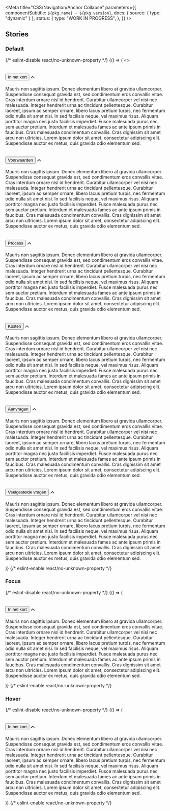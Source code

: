 

<Meta
  title="CSS/Navigation/Anchor Collapse"
  parameters={{
    componentSubtitle: `${pkg.name} - ${pkg.version}`,
    docs: { source: { type: "dynamic" } },
    status: {
      type: "WORK IN PROGRESS",
    },
  }}
/>

<Description markdown={readme} />

## Stories

### Default

<Canvas>
  {/* eslint-disable react/no-unknown-property */}
  <Story name="Default">
    {() => (
      <>
        <section class="denhaag-anchor-collapse" id="in-het-kort">
          <h2 class="denhaag-anchor-collapse__summary">
            <button
              aria-controls="denhaag-anchor-collapse-content-in-het-kort"
              aria-expanded="false"
              class="denhaag-anchor-collapse__toggle"
              id="denhaag-anchor-collapse-label-in-het-kort"
            >
              In het kort
            </button>
            <svg
              aria-hidden="true"
              width="12"
              height="8"
              viewBox="0 0 12 8"
              fill="none"
              xmlns="http://www.w3.org/2000/svg"
            >
              <path
                d="M5.4107 1.07806C5.73614 0.752625 6.26378 0.752625 6.58922 1.07806L11.5892 6.07806C11.9147 6.4035 11.9147 6.93114 11.5892 7.25657C11.2638 7.58201 10.7361 7.58201 10.4107 7.25657L5.99996 2.84583L1.58922 7.25657C1.26378 7.58201 0.736141 7.58201 0.410704 7.25657C0.0852667 6.93114 0.0852667 6.4035 0.410704 6.07806L5.4107 1.07806Z"
                fill="currentColor"
              />
            </svg>
          </h2>
          <div
            aria-labelledby="denhaag-anchor-collapse-label-in-het-kort"
            class="denhaag-anchor-collapse__content"
            id="denhaag-anchor-collapse-content-in-het-kort"
            role="region"
          >
            <p class="utrecht-paragraph">
              Mauris non sagittis ipsum. Donec elementum libero at gravida ullamcorper. Suspendisse consequat gravida
              est, sed condimentum eros convallis vitae. Cras interdum ornare nisl id hendrerit. Curabitur ullamcorper
              vel nisi nec malesuada. Integer hendrerit urna ac tincidunt pellentesque. Curabitur laoreet, ipsum ac
              semper ornare, libero lacus pretium turpis, nec fermentum odio nulla sit amet nisi. In sed facilisis
              neque, vel maximus risus. Aliquam porttitor magna nec justo facilisis imperdiet. Fusce malesuada purus nec
              sem auctor pretium. Interdum et malesuada fames ac ante ipsum primis in faucibus. Cras malesuada
              condimentum convallis. Cras dignissim sit amet arcu non ultricies. Lorem ipsum dolor sit amet, consectetur
              adipiscing elit. Suspendisse auctor ex metus, quis gravida odio elementum sed.
            </p>
          </div>
        </section>
        <section class="denhaag-anchor-collapse" id="voorwaarden">
          <h2 class="denhaag-anchor-collapse__summary">
            <button
              aria-controls="denhaag-anchor-collapse-content-voorwaarden"
              aria-expanded="false"
              class="denhaag-anchor-collapse__toggle"
              id="denhaag-anchor-collapse-label-voorwaarden"
            >
              Voorwaarden
            </button>
            <svg
              aria-hidden="true"
              width="12"
              height="8"
              viewBox="0 0 12 8"
              fill="none"
              xmlns="http://www.w3.org/2000/svg"
            >
              <path
                d="M5.4107 1.07806C5.73614 0.752625 6.26378 0.752625 6.58922 1.07806L11.5892 6.07806C11.9147 6.4035 11.9147 6.93114 11.5892 7.25657C11.2638 7.58201 10.7361 7.58201 10.4107 7.25657L5.99996 2.84583L1.58922 7.25657C1.26378 7.58201 0.736141 7.58201 0.410704 7.25657C0.0852667 6.93114 0.0852667 6.4035 0.410704 6.07806L5.4107 1.07806Z"
                fill="currentColor"
              />
            </svg>
          </h2>
          <div
            aria-labelledby="denhaag-anchor-collapse-label-voorwaarden"
            class="denhaag-anchor-collapse__content"
            id="denhaag-anchor-collapse-content-voorwaarden"
            role="region"
          >
            <p class="utrecht-paragraph">
              Mauris non sagittis ipsum. Donec elementum libero at gravida ullamcorper. Suspendisse consequat gravida
              est, sed condimentum eros convallis vitae. Cras interdum ornare nisl id hendrerit. Curabitur ullamcorper
              vel nisi nec malesuada. Integer hendrerit urna ac tincidunt pellentesque. Curabitur laoreet, ipsum ac
              semper ornare, libero lacus pretium turpis, nec fermentum odio nulla sit amet nisi. In sed facilisis
              neque, vel maximus risus. Aliquam porttitor magna nec justo facilisis imperdiet. Fusce malesuada purus nec
              sem auctor pretium. Interdum et malesuada fames ac ante ipsum primis in faucibus. Cras malesuada
              condimentum convallis. Cras dignissim sit amet arcu non ultricies. Lorem ipsum dolor sit amet, consectetur
              adipiscing elit. Suspendisse auctor ex metus, quis gravida odio elementum sed.
            </p>
          </div>
        </section>
        <section class="denhaag-anchor-collapse" id="process">
          <h2 class="denhaag-anchor-collapse__summary">
            <button
              aria-controls="denhaag-anchor-collapse-content-process"
              aria-expanded="false"
              class="denhaag-anchor-collapse__toggle"
              id="denhaag-anchor-collapse-label-process"
            >
              Process
            </button>
            <svg
              aria-hidden="true"
              width="12"
              height="8"
              viewBox="0 0 12 8"
              fill="none"
              xmlns="http://www.w3.org/2000/svg"
            >
              <path
                d="M5.4107 1.07806C5.73614 0.752625 6.26378 0.752625 6.58922 1.07806L11.5892 6.07806C11.9147 6.4035 11.9147 6.93114 11.5892 7.25657C11.2638 7.58201 10.7361 7.58201 10.4107 7.25657L5.99996 2.84583L1.58922 7.25657C1.26378 7.58201 0.736141 7.58201 0.410704 7.25657C0.0852667 6.93114 0.0852667 6.4035 0.410704 6.07806L5.4107 1.07806Z"
                fill="currentColor"
              />
            </svg>
          </h2>
          <div
            aria-labelledby="denhaag-anchor-collapse-label-process"
            class="denhaag-anchor-collapse__content"
            role="region"
            id="denhaag-anchor-collapse-content-process"
          >
            <p class="utrecht-paragraph">
              Mauris non sagittis ipsum. Donec elementum libero at gravida ullamcorper. Suspendisse consequat gravida
              est, sed condimentum eros convallis vitae. Cras interdum ornare nisl id hendrerit. Curabitur ullamcorper
              vel nisi nec malesuada. Integer hendrerit urna ac tincidunt pellentesque. Curabitur laoreet, ipsum ac
              semper ornare, libero lacus pretium turpis, nec fermentum odio nulla sit amet nisi. In sed facilisis
              neque, vel maximus risus. Aliquam porttitor magna nec justo facilisis imperdiet. Fusce malesuada purus nec
              sem auctor pretium. Interdum et malesuada fames ac ante ipsum primis in faucibus. Cras malesuada
              condimentum convallis. Cras dignissim sit amet arcu non ultricies. Lorem ipsum dolor sit amet, consectetur
              adipiscing elit. Suspendisse auctor ex metus, quis gravida odio elementum sed.
            </p>
          </div>
        </section>
        <section class="denhaag-anchor-collapse" id="kosten">
          <h2 class="denhaag-anchor-collapse__summary">
            <button
              aria-controls="denhaag-anchor-collapse-content-kosten"
              aria-expanded="false"
              class="denhaag-anchor-collapse__toggle"
              id="denhaag-anchor-collapse-label-kosten"
            >
              Kosten
            </button>
            <svg
              aria-hidden="true"
              width="12"
              height="8"
              viewBox="0 0 12 8"
              fill="none"
              xmlns="http://www.w3.org/2000/svg"
            >
              <path
                d="M5.4107 1.07806C5.73614 0.752625 6.26378 0.752625 6.58922 1.07806L11.5892 6.07806C11.9147 6.4035 11.9147 6.93114 11.5892 7.25657C11.2638 7.58201 10.7361 7.58201 10.4107 7.25657L5.99996 2.84583L1.58922 7.25657C1.26378 7.58201 0.736141 7.58201 0.410704 7.25657C0.0852667 6.93114 0.0852667 6.4035 0.410704 6.07806L5.4107 1.07806Z"
                fill="currentColor"
              />
            </svg>
          </h2>
          <div
            aria-labelledby="denhaag-anchor-collapse-label-kosten"
            class="denhaag-anchor-collapse__content"
            role="region"
            id="denhaag-anchor-collapse-content-kosten"
          >
            <p class="utrecht-paragraph">
              Mauris non sagittis ipsum. Donec elementum libero at gravida ullamcorper. Suspendisse consequat gravida
              est, sed condimentum eros convallis vitae. Cras interdum ornare nisl id hendrerit. Curabitur ullamcorper
              vel nisi nec malesuada. Integer hendrerit urna ac tincidunt pellentesque. Curabitur laoreet, ipsum ac
              semper ornare, libero lacus pretium turpis, nec fermentum odio nulla sit amet nisi. In sed facilisis
              neque, vel maximus risus. Aliquam porttitor magna nec justo facilisis imperdiet. Fusce malesuada purus nec
              sem auctor pretium. Interdum et malesuada fames ac ante ipsum primis in faucibus. Cras malesuada
              condimentum convallis. Cras dignissim sit amet arcu non ultricies. Lorem ipsum dolor sit amet, consectetur
              adipiscing elit. Suspendisse auctor ex metus, quis gravida odio elementum sed.
            </p>
          </div>
        </section>
        <section class="denhaag-anchor-collapse" id="aanvragen">
          <h2 class="denhaag-anchor-collapse__summary">
            <button
              aria-expanded="false"
              aria-controls="denhaag-anchor-collapse-content-aanvragen"
              class="denhaag-anchor-collapse__toggle"
              id="denhaag-anchor-collapse-label-aanvragen"
            >
              Aanvragen
            </button>
            <svg
              aria-hidden="true"
              width="12"
              height="8"
              viewBox="0 0 12 8"
              fill="none"
              xmlns="http://www.w3.org/2000/svg"
            >
              <path
                d="M5.4107 1.07806C5.73614 0.752625 6.26378 0.752625 6.58922 1.07806L11.5892 6.07806C11.9147 6.4035 11.9147 6.93114 11.5892 7.25657C11.2638 7.58201 10.7361 7.58201 10.4107 7.25657L5.99996 2.84583L1.58922 7.25657C1.26378 7.58201 0.736141 7.58201 0.410704 7.25657C0.0852667 6.93114 0.0852667 6.4035 0.410704 6.07806L5.4107 1.07806Z"
                fill="currentColor"
              />
            </svg>
          </h2>
          <div
            aria-labelledby="denhaag-anchor-collapse-label-aanvragen"
            class="denhaag-anchor-collapse__content"
            role="region"
          >
            <p class="utrecht-paragraph">
              Mauris non sagittis ipsum. Donec elementum libero at gravida ullamcorper. Suspendisse consequat gravida
              est, sed condimentum eros convallis vitae. Cras interdum ornare nisl id hendrerit. Curabitur ullamcorper
              vel nisi nec malesuada. Integer hendrerit urna ac tincidunt pellentesque. Curabitur laoreet, ipsum ac
              semper ornare, libero lacus pretium turpis, nec fermentum odio nulla sit amet nisi. In sed facilisis
              neque, vel maximus risus. Aliquam porttitor magna nec justo facilisis imperdiet. Fusce malesuada purus nec
              sem auctor pretium. Interdum et malesuada fames ac ante ipsum primis in faucibus. Cras malesuada
              condimentum convallis. Cras dignissim sit amet arcu non ultricies. Lorem ipsum dolor sit amet, consectetur
              adipiscing elit. Suspendisse auctor ex metus, quis gravida odio elementum sed.
            </p>
          </div>
        </section>
        <section class="denhaag-anchor-collapse" id="veelgestelde-vragen">
          <h2 class="denhaag-anchor-collapse__summary">
            <button
              aria-controls="denhaag-anchor-collapse-content-veelgestelde-vragen"
              aria-expanded="false"
              class="denhaag-anchor-collapse__toggle"
              id="denhaag-anchor-collapse-label-veelgestelde-vragen"
            >
              Veelgestelde vragen
            </button>
            <svg
              aria-hidden="true"
              width="12"
              height="8"
              viewBox="0 0 12 8"
              fill="none"
              xmlns="http://www.w3.org/2000/svg"
            >
              <path
                d="M5.4107 1.07806C5.73614 0.752625 6.26378 0.752625 6.58922 1.07806L11.5892 6.07806C11.9147 6.4035 11.9147 6.93114 11.5892 7.25657C11.2638 7.58201 10.7361 7.58201 10.4107 7.25657L5.99996 2.84583L1.58922 7.25657C1.26378 7.58201 0.736141 7.58201 0.410704 7.25657C0.0852667 6.93114 0.0852667 6.4035 0.410704 6.07806L5.4107 1.07806Z"
                fill="currentColor"
              />
            </svg>
          </h2>
          <div
            aria-labelledby="denhaag-anchor-collapse-label-veelgestelde-vragen"
            class="denhaag-anchor-collapse__content"
            role="region"
            id="denhaag-anchor-collapse-content-veelgestelde-vragen"
          >
            <p class="utrecht-paragraph">
              Mauris non sagittis ipsum. Donec elementum libero at gravida ullamcorper. Suspendisse consequat gravida
              est, sed condimentum eros convallis vitae. Cras interdum ornare nisl id hendrerit. Curabitur ullamcorper
              vel nisi nec malesuada. Integer hendrerit urna ac tincidunt pellentesque. Curabitur laoreet, ipsum ac
              semper ornare, libero lacus pretium turpis, nec fermentum odio nulla sit amet nisi. In sed facilisis
              neque, vel maximus risus. Aliquam porttitor magna nec justo facilisis imperdiet. Fusce malesuada purus nec
              sem auctor pretium. Interdum et malesuada fames ac ante ipsum primis in faucibus. Cras malesuada
              condimentum convallis. Cras dignissim sit amet arcu non ultricies. Lorem ipsum dolor sit amet, consectetur
              adipiscing elit. Suspendisse auctor ex metus, quis gravida odio elementum sed.
            </p>
          </div>
        </section>
      </>
    )}
  </Story>
  {/* eslint-enable react/no-unknown-property */}
</Canvas>

### Focus

<Canvas>
  {/* eslint-disable react/no-unknown-property */}
  <Story name="Focus">
    {() => (
      <section class="denhaag-anchor-collapse" id="focus">
        <h2 class="denhaag-anchor-collapse__summary denhaag-anchor-collapse__summary--focus">
          <button
            aria-controls="denhaag-anchor-collapse-content-focus"
            aria-expanded="false"
            class="denhaag-anchor-collapse__toggle"
            id="denhaag-anchor-collapse-label-focus"
          >
            In het kort
          </button>
          <svg
            aria-hidden="true"
            width="12"
            height="8"
            viewBox="0 0 12 8"
            fill="none"
            xmlns="http://www.w3.org/2000/svg"
          >
            <path
              d="M5.4107 1.07806C5.73614 0.752625 6.26378 0.752625 6.58922 1.07806L11.5892 6.07806C11.9147 6.4035 11.9147 6.93114 11.5892 7.25657C11.2638 7.58201 10.7361 7.58201 10.4107 7.25657L5.99996 2.84583L1.58922 7.25657C1.26378 7.58201 0.736141 7.58201 0.410704 7.25657C0.0852667 6.93114 0.0852667 6.4035 0.410704 6.07806L5.4107 1.07806Z"
              fill="currentColor"
            />
          </svg>
        </h2>
        <div
          aria-labelledby="denhaag-anchor-collapse-label-focus"
          class="denhaag-anchor-collapse__content"
          id="denhaag-anchor-collapse-content-focus"
          role="region"
        >
          <p class="utrecht-paragraph">
            Mauris non sagittis ipsum. Donec elementum libero at gravida ullamcorper. Suspendisse consequat gravida est,
            sed condimentum eros convallis vitae. Cras interdum ornare nisl id hendrerit. Curabitur ullamcorper vel nisi
            nec malesuada. Integer hendrerit urna ac tincidunt pellentesque. Curabitur laoreet, ipsum ac semper ornare,
            libero lacus pretium turpis, nec fermentum odio nulla sit amet nisi. In sed facilisis neque, vel maximus
            risus. Aliquam porttitor magna nec justo facilisis imperdiet. Fusce malesuada purus nec sem auctor pretium.
            Interdum et malesuada fames ac ante ipsum primis in faucibus. Cras malesuada condimentum convallis. Cras
            dignissim sit amet arcu non ultricies. Lorem ipsum dolor sit amet, consectetur adipiscing elit. Suspendisse
            auctor ex metus, quis gravida odio elementum sed.
          </p>
        </div>
      </section>
    )}
  </Story>
  {/* eslint-enable react/no-unknown-property */}
</Canvas>

### Hover

<Canvas>
  {/* eslint-disable react/no-unknown-property */}
  <Story name="Hover">
    {() => (
      <section class="denhaag-anchor-collapse" id="hover">
        <h2 class="denhaag-anchor-collapse__summary denhaag-anchor-collapse__summary--hover">
          <button
            aria-controls="denhaag-anchor-collapse-content-hover"
            aria-expanded="false"
            class="denhaag-anchor-collapse__toggle"
            id="denhaag-anchor-collapse-label-hover"
          >
            In het kort
          </button>
          <svg
            aria-hidden="true"
            width="12"
            height="8"
            viewBox="0 0 12 8"
            fill="none"
            xmlns="http://www.w3.org/2000/svg"
          >
            <path
              d="M5.4107 1.07806C5.73614 0.752625 6.26378 0.752625 6.58922 1.07806L11.5892 6.07806C11.9147 6.4035 11.9147 6.93114 11.5892 7.25657C11.2638 7.58201 10.7361 7.58201 10.4107 7.25657L5.99996 2.84583L1.58922 7.25657C1.26378 7.58201 0.736141 7.58201 0.410704 7.25657C0.0852667 6.93114 0.0852667 6.4035 0.410704 6.07806L5.4107 1.07806Z"
              fill="currentColor"
            />
          </svg>
        </h2>
        <div
          aria-labelledby="denhaag-anchor-collapse-label-hover"
          class="denhaag-anchor-collapse__content"
          id="denhaag-anchor-collapse-content-hover"
          role="region"
        >
          <p class="utrecht-paragraph">
            Mauris non sagittis ipsum. Donec elementum libero at gravida ullamcorper. Suspendisse consequat gravida est,
            sed condimentum eros convallis vitae. Cras interdum ornare nisl id hendrerit. Curabitur ullamcorper vel nisi
            nec malesuada. Integer hendrerit urna ac tincidunt pellentesque. Curabitur laoreet, ipsum ac semper ornare,
            libero lacus pretium turpis, nec fermentum odio nulla sit amet nisi. In sed facilisis neque, vel maximus
            risus. Aliquam porttitor magna nec justo facilisis imperdiet. Fusce malesuada purus nec sem auctor pretium.
            Interdum et malesuada fames ac ante ipsum primis in faucibus. Cras malesuada condimentum convallis. Cras
            dignissim sit amet arcu non ultricies. Lorem ipsum dolor sit amet, consectetur adipiscing elit. Suspendisse
            auctor ex metus, quis gravida odio elementum sed.
          </p>
        </div>
      </section>
    )}
  </Story>
  {/* eslint-enable react/no-unknown-property */}
</Canvas>
